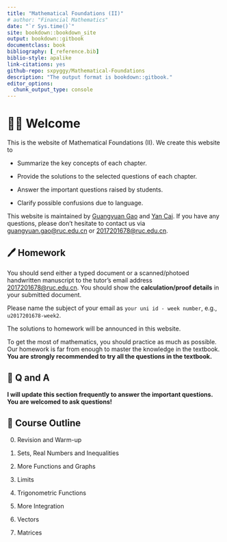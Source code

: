 ```yaml
--- 
title: "Mathematical Foundations (II)"
# author: "Financial Mathematics"
date: "`r Sys.time()`"
site: bookdown::bookdown_site
output: bookdown::gitbook
documentclass: book
bibliography: [_reference.bib]
biblio-style: apalike
link-citations: yes
github-repo: sxpyggy/Mathematical-Foundations
description: "The output format is bookdown::gitbook."
editor_options: 
  chunk_output_type: console
---
```


# 👨‍🏫 Welcome  {-}

This is the website of Mathematical Foundations (II). We create this website  to 

- Summarize the key concepts of each chapter.

- Provide the solutions to the selected questions of each chapter.

- Answer the important questions raised by students.

- Clarify possible confusions due to language.

This website is maintained by <u>Guangyuan Gao</u> and <u>Yan Cai</u>. If you have any questions, please don't hesitate to contact us via <guangyuan.gao@ruc.edu.cn> or <2017201678@ruc.edu.cn>.

## 🖊️ Homework {-}

<!-- Homework: Exercise 6.2* (page 510) Q1, Q4, Q6, Q12, Exercise 8.1* (page 602) Q3, Q7 are due on **2020/Dec/22 (18:00 Beijing Time)**. -->

You should send either a typed document or a scanned/photoed handwritten manuscript to the tutor's email address <2017201678@ruc.edu.cn>. You should show the **calculation/proof details** in your submitted document.

Please name the subject of your email as `your uni id - week number`, e.g., `u2017201678-week2`.

The solutions to homework will be announced in this website. 

To get the most of mathematics, you should practice as much as possible.
Our homework is far from enough to master the knowledge in the textbook. **You are strongly recommended to try all the questions in the textbook.**

## 🤔 Q and A {-}

**I will update this section frequently to answer the important questions. You are welcomed to ask questions!**

<!-- **👉 Procedure v.s. Final answer** (2020/10/13) -->

<!-- ```{r,echo=FALSE,out.width="50%",fig.align = 'center'} -->
<!-- knitr::opts_chunk$set(fig.pos = "!H", out.extra = "") -->
<!-- knitr::include_graphics("./plots/homework-mark.png") -->
<!-- ``` -->

<!-- **👉 Components of the final result** (2020/10/11) -->

<!-- Final result = Attending zoom lecture (10%) + Homework (60%) + Final exam (30%). -->

<!-- At this moment, the final examination (open book) is scheduled on **2021/01/14 during the last lecture of week 19**. However, the schedule may be changed due to unforeseeable events. -->

## 📖 Course Outline {-}

0. Revision and Warm-up

1. Sets, Real Numbers and Inequalities

2. More Functions and Graphs

3. Limits

4. Trigonometric Functions

5. More Integration

6. Vectors

7. Matrices

